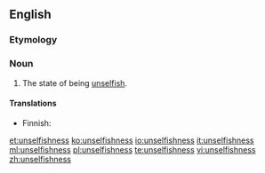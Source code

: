 ==English==

===Etymology===
{{suffix|unselfish|ness}}

===Noun===
{{en-noun|-}}

# The state of being [[unselfish]].

====Translations====
{{trans-top|the state of being unselfish}}
* Finnish: {{t|fi|epäitsekkyys}}
{{trans-mid}}
{{trans-bottom}}

[[et:unselfishness]]
[[ko:unselfishness]]
[[io:unselfishness]]
[[it:unselfishness]]
[[ml:unselfishness]]
[[pl:unselfishness]]
[[te:unselfishness]]
[[vi:unselfishness]]
[[zh:unselfishness]]